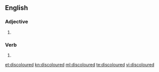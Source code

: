 ==English==

===Adjective===
{{en-adj}}

# {{context|British|lang=en}} {{alternative spelling of|discolored}}

===Verb===
{{head|en}}

# {{en-past of|discolour}}

[[et:discoloured]]
[[kn:discoloured]]
[[ml:discoloured]]
[[te:discoloured]]
[[vi:discoloured]]